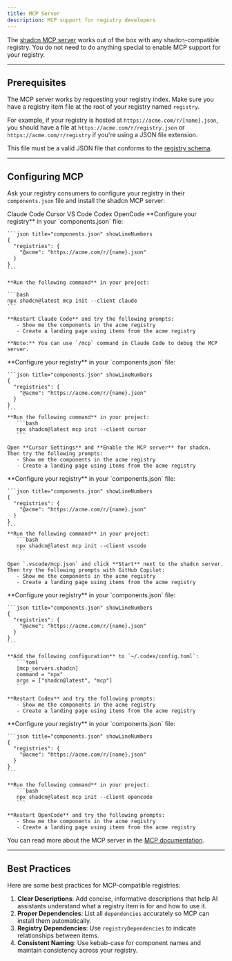 ```yaml
---
title: MCP Server
description: MCP support for registry developers
---
```


The [shadcn MCP server](/docs/mcp) works out of the box with any shadcn-compatible registry. You do not need to do anything special to enable MCP support for your registry.

---

## Prerequisites

The MCP server works by requesting your registry index. Make sure you have a registry item file at the root of your registry named `registry`.

For example, if your registry is hosted at `https://acme.com/r/[name].json`, you should have a file at `https://acme.com/r/registry.json` or `https://acme.com/r/registry` if you're using a JSON file extension.

This file must be a valid JSON file that conforms to the [registry schema](/docs/registry/registry-json).

---

## Configuring MCP

Ask your registry consumers to configure your registry in their `components.json` file and install the shadcn MCP server:

<Tabs defaultValue="claude">
  <TabsList>
    <TabsTrigger value="claude">Claude Code</TabsTrigger>
    <TabsTrigger value="cursor">Cursor</TabsTrigger>
    <TabsTrigger value="vscode">VS Code</TabsTrigger>
    <TabsTrigger value="codex">Codex</TabsTrigger>
    <TabsTrigger value="opencode">OpenCode</TabsTrigger>
  </TabsList>
  <TabsContent value="claude" className="mt-4">
    **Configure your registry** in your `components.json` file:

    ```json title="components.json" showLineNumbers
    {
      "registries": {
        "@acme": "https://acme.com/r/{name}.json"
      }
    }
    ```

    **Run the following command** in your project:

    ```bash
    npx shadcn@latest mcp init --client claude
    ```

    **Restart Claude Code** and try the following prompts:
       - Show me the components in the acme registry
       - Create a landing page using items from the acme registry

    **Note:** You can use `/mcp` command in Claude Code to debug the MCP server.

  </TabsContent>

  <TabsContent value="cursor" className="mt-4">
    **Configure your registry** in your `components.json` file:

    ```json title="components.json" showLineNumbers
    {
      "registries": {
        "@acme": "https://acme.com/r/{name}.json"
      }
    }
    ```
    **Run the following command** in your project:
       ```bash
       npx shadcn@latest mcp init --client cursor
       ```

    Open **Cursor Settings** and **Enable the MCP server** for shadcn. Then try the following prompts:
       - Show me the components in the acme registry
       - Create a landing page using items from the acme registry

  </TabsContent>

  <TabsContent value="vscode" className="mt-4">
    **Configure your registry** in your `components.json` file:

    ```json title="components.json" showLineNumbers
    {
      "registries": {
        "@acme": "https://acme.com/r/{name}.json"
      }
    }
    ```
    **Run the following command** in your project:
       ```bash
       npx shadcn@latest mcp init --client vscode
       ```

    Open `.vscode/mcp.json` and click **Start** next to the shadcn server. Then try the following prompts with GitHub Copilot:
       - Show me the components in the acme registry
       - Create a landing page using items from the acme registry

  </TabsContent>

  <TabsContent value="codex" className="mt-4">
    **Configure your registry** in your `components.json` file:

    ```json title="components.json" showLineNumbers
    {
      "registries": {
        "@acme": "https://acme.com/r/{name}.json"
      }
    }
    ```

    **Add the following configuration** to `~/.codex/config.toml`:
       ```toml
       [mcp_servers.shadcn]
       command = "npx"
       args = ["shadcn@latest", "mcp"]
       ```

    **Restart Codex** and try the following prompts:
       - Show me the components in the acme registry
       - Create a landing page using items from the acme registry

  </TabsContent>

  <TabsContent value="opencode" className="mt-4">
    **Configure your registry** in your `components.json` file:

    ```json title="components.json" showLineNumbers
    {
      "registries": {
        "@acme": "https://acme.com/r/{name}.json"
      }
    }
    ```

    **Run the following command** in your project:
       ```bash
       npx shadcn@latest mcp init --client opencode
       ```

    **Restart OpenCode** and try the following prompts:
       - Show me the components in the acme registry
       - Create a landing page using items from the acme registry

  </TabsContent>
</Tabs>

You can read more about the MCP server in the [MCP documentation](/docs/mcp).

---

## Best Practices

Here are some best practices for MCP-compatible registries:

1. **Clear Descriptions**: Add concise, informative descriptions that help AI assistants understand what a registry item is for and how to use it.
2. **Proper Dependencies**: List all `dependencies` accurately so MCP can install them automatically.
3. **Registry Dependencies**: Use `registryDependencies` to indicate relationships between items.
4. **Consistent Naming**: Use kebab-case for component names and maintain consistency across your registry.
